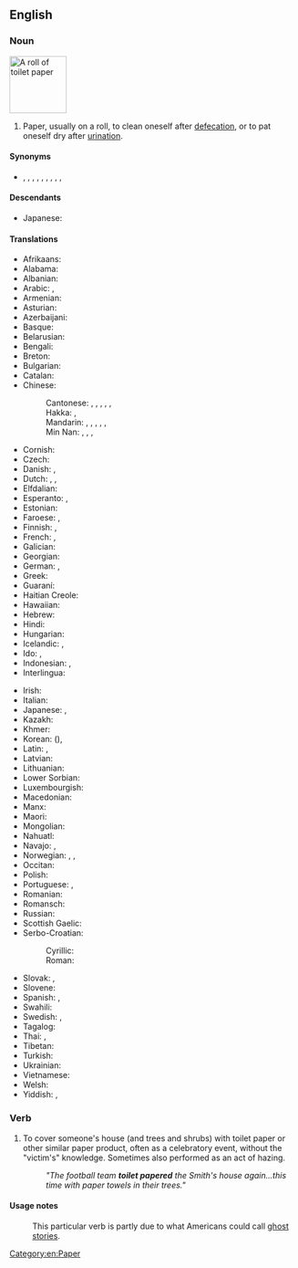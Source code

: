 {{also|toilet-paper}}
==English==

===Noun===
[[File:A Roll of Toilet Paper.JPG|thumb|100px|A roll of toilet paper]]
{{en-noun|~}}

# Paper, usually on a roll, to clean oneself after [[defecation]], or to pat oneself dry after [[urination]].

====Synonyms====
* {{l|en|TP}}, {{l|en|toilet roll}}, {{l|en|toilet tissue}}, {{l|en|bathroom tissue}}, {{l|en|bog paper}}, {{l|en|bog roll}}, {{l|en|lavvy paper}}, {{qualifier|British|mildly vulgar}}, {{l|en|loo roll}} {{qualifier|British|informal}}, {{l|en|loo paper}} {{qualifier|British|informal}}

====Descendants====
* Japanese: {{ja-r|トイレット ペーパー}}

====Translations====
{{trans-top|paper to clean oneself after defecation or urination}}
* Afrikaans: {{t|af|toiletpapier}}
* Alabama: {{t|akz|iskihka}}
* Albanian: {{t|sq|letër higjienike}}
* Arabic: {{t|ar|وَرَق اَلْمِرْحَاض|m}}, {{t|ar|وَرَق اَلْحَمَّام|m}}
* Armenian: {{t|hy|զուգարանի թուղթ}}
* Asturian: {{t|ast|papel hixénicu|m}}
* Azerbaijani: {{t|az|ayaqyolu kağızı}}
* Basque: {{t|eu|komuneko paper}}
* Belarusian: {{t|be|туале́тная папе́ра|f}}
* Bengali: {{t|bn|টয়লেট পেপার|tr=ţoẏleţ pepar|sc=Beng}}
* Breton: {{t|br|paper-privezioù|m}}
* Bulgarian: {{t|bg|тоале́тна харти́я|f}}
* Catalan: {{t|ca|paper higiènic|m}}
* Chinese:
*: Cantonese: {{t|yue|廁紙}}, {{t|yue|厕纸|tr=ci3 zi2}}, {{t|yue|衛生紙}}, {{t|yue|卫生纸|tr=wai6 sang1 zi2}}, {{t|yue|草紙|sc=Hani}}, {{t|yue|草纸|tr=cou2 zi2|sc=Hani}}
*: Hakka: {{t|hak|衛生紙}}, {{t|hak|卫生纸|tr=vi-sên-chṳ́}}
*: Mandarin: {{t+|cmn|衛生紙|sc=Hani}}, {{t+|cmn|卫生纸|tr=wèishēngzhǐ|sc=Hani}}, {{t+|cmn|手紙|sc=Hani}}, {{t+|cmn|手纸|tr=shǒuzhǐ|sc=Hani}}, {{t|cmn|廁紙|sc=Hani}}, {{t|cmn|厕纸|tr=cèzhǐ|sc=Hani}}
*: Min Nan: {{t+|nan|衛生紙}}, {{t|nan|卫生纸|tr=ōe-seng-chóa}}, {{t+|nan|綿仔紙}}, {{t|nan|绵仔纸|tr=mî-á-chóa}}
* Cornish: {{t|kw|paper privedhyow}}
* Czech: {{t|cs|toaletní papír|m}}
* Danish: {{t+|da|toiletpapir|n}}, {{t+|da|wc-papir|n}}
* Dutch: {{t|nl|WC-papier|n}}, {{t+|nl|toiletpapier|n}}, {{t|nl|WC-rol|m}}
* Elfdalian: {{t|ovd|skalauspapir|n}}
* Esperanto: {{t|eo|klozeta papero}}, {{t|eo|neceseja papero}}
* Estonian: {{t|et|tualettpaber}}
* Faroese: {{t|fo|skoynisoppur|m}}, {{t|fo|vesipappír|n}}
* Finnish: {{t+|fi|vessapaperi}}, {{t|fi|wc-paperi}}
* French: {{t+|fr|papier toilette|m}}, {{t+|fr|papier hygiénique|m}}
* Galician: {{t|gl|papel hixiénico|m}}
* Georgian: {{t|ka|ტუალეტი ქაღალდი}}
* German: {{t+|de|Toilettenpapier|n}}, {{t+|de|Klopapier|n}}
* Greek: {{t+|el|χαρτί υγείας|n}}
* Guaraní: {{t|gn|kuatia ñepyndýi}}
* Haitian Creole: {{t|ht|papye ijyenik}}
* Hawaiian: {{t|haw|hāleu}}
* Hebrew: {{t+|he|נְיַר טוֹאָלֵט}}
* Hindi: {{t|hi|टॉयलेट पेपर}}
* Hungarian: {{t+|hu|toalettpapír}}
* Icelandic: {{t|is|klósettpappír|m}}, {{t|is|salernispappír|m}}
* Ido: {{t|io|papero higienala}}, {{t|io|sedopapero}}
* Indonesian: {{t|id|tisu toilet}}, {{t+|id|kertas toilet}}
* Interlingua: {{t|ia|papiro hygienic}}
{{trans-mid}}
* Irish: {{t|ga|páipéar leithris|m}}
* Italian: {{t|it|carta igienica|f}}
* Japanese: {{t|ja|ちり紙|tr=ちりがみ, chirigami}}, {{t+|ja|トイレットペーパー|tr=toiretto pēpā}}
* Kazakh: {{t|kk|әжетхана қағазы}}
* Khmer: {{t|km|ក្រដាសបង្គន់|tr=krɑdaah bɑngkʊən|sc=Khmr}}
* Korean: {{t+|ko|화장지}} ({{t+|ko|化粧紙}}), {{t+|ko|휴지}}
* Latin: {{t|la|charta purgatoria|f}}, {{t|la|anitergium|n}}
* Latvian: {{t|lv|tualetes papīrs|m}}
* Lithuanian: {{t|lt|tualetinis popierius|m}}
* Lower Sorbian: {{t|dsb|toaletowa papjera|f}}
* Luxembourgish: {{t|lb|Toilettëpabeier|m}}
* Macedonian: {{t|mk|тоале́тна ха́ртија|f}}
* Manx: {{t|gv|pabyr premmee}}
* Maori: {{t|mi|whēru}}
* Mongolian: {{t|mn|ариун цэврийн цаас}}
* Nahuatl: {{t|nah|cuitlamatl}}
* Navajo: {{t|nv|chąąʼ bee yildéhí}}, {{t|nv|naaltsoos bee ʼádítʼoodí}}
* Norwegian: {{t+|no|dopapir|n}}, {{t|no|toalettpapir|n}}, {{t|no|dorulle}}
* Occitan: {{t|oc|papièr igienic|m}}
* Polish: {{t+|pl|papier toaletowy|m}}
* Portuguese: {{t+|pt|papel higiênico|m}} {{qualifier|Brazil}}, {{t+|pt|papel higiénico|m}} {{qualifier|Portugal}}
* Romanian: {{t|ro|hârtie igienică|f}}
* Romansch: {{t|rm|palpiri da tualetta|m}}
* Russian: {{t+|ru|туале́тная бума́га|f}}
* Scottish Gaelic: {{t|gd|pàipear suathaidh}}
* Serbo-Croatian:
*: Cyrillic: {{t|sh|тоалетни папир}}
*: Roman: {{t|sh|toaletni papir}}
* Slovak: {{t|sk|toaletný papier|m}}, {{qualifier|slang}} {{t|sk|hajzlpapír||m}}
* Slovene: {{t+|sl|toaletni papir|m}}
* Spanish: {{t+|es|papel higiénico|m}}, {{t+|es|confort|m}} {{qualifier|Chile<!-- - originally a registered trademark-->}}
* Swahili: {{t|sw|karatasi ya choo}}
* Swedish: {{t+|sv|toalettpapper|n}}, {{t+|sv|toapapper}}
* Tagalog: {{t|tl|pang-iwang}}
* Thai: {{t+|th|กระดาษชำระ}}, {{t|th|กระดาษทิชชู}}
* Tibetan: {{t|bo|གཙང་སྒྲའི་ཤོག་བུ|sc=Tibt}}
* Turkish: {{t+|tr|tuvalet kağıdı}}
* Ukrainian: {{t|uk|туале́тний папі́р|m}}
* Vietnamese: {{t+|vi|giấy vệ sinh}}
* Welsh: {{t+|cy|papur tŷ bach}}
* Yiddish: {{t|yi|בית־הכּסא פּאַפּיר|n|tr=beys-hakise papir}}, {{t|yi|אשר־יצר פּאַפּיר|n|tr=asher-yotser papir}}
{{trans-bottom}}

===Verb===
{{en-verb}}

# {{lb|en|US}} To cover someone's house (and trees and shrubs) with toilet paper or other similar paper product, often as a celebratory event, without the "victim's" knowledge. Sometimes also performed as an act of hazing.
#: ''"The football team '''toilet papered''' the Smith's house again...this time with paper towels in their trees."''

====Usage notes====
: {{sense|US}} This particular verb is partly due to what Americans could call [[ghost story|ghost stories]].

[[Category:en:Paper]]